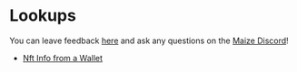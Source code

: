 # Lookups

You can leave feedback [here](https://forms.office.com/r/98s77PnLPb) and ask any questions on the [Maize Discord](https://discord.gg/gKxvUjRpvw)!

- [Nft Info from a Wallet](/docs/tutorials/lookups/nft-info-from-a-wallet)
